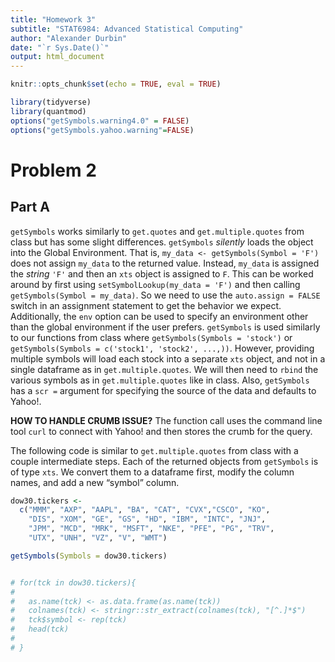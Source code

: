 ```yaml
---
title: "Homework 3"
subtitle: "STAT6984: Advanced Statistical Computing"
author: "Alexander Durbin"
date: "`r Sys.Date()`"
output: html_document
---
```


```r
knitr::opts_chunk$set(echo = TRUE, eval = TRUE)
```

```r

library(tidyverse)
library(quantmod)
options("getSymbols.warning4.0" = FALSE)
options("getSymbols.yahoo.warning"=FALSE)

```


# Problem 2

## Part A

`getSymbols` works similarly to `get.quotes` and `get.multiple.quotes` from class but has some slight differences. `getSymbols` *silently* loads the object into the Global Environment. That is, `my_data <- getSymbols(Symbol = 'F')` does not assign `my_data` to the returned value. Instead, `my_data` is assigned the *string*  `'F'` and then an `xts` object is assigned to `F`. This can be worked around by first using `setSymbolLookup(my_data = 'F')` and then calling `getSymbols(Symbol = my_data)`. So we need to use the `auto.assign = FALSE` switch in an assignment statement to get the behavior we expect. Additionally, the `env` option can be used to specify an environment other than the global environment if the user prefers. `getSymbols` is used similarly to our functions from class where `getSymbols(Symbols = 'stock')` or `getSymbols(Symbols = c('stock1', 'stock2', ...,))`. However, providing multiple symbols will load each stock into a separate `xts` object, and not in a single dataframe as in `get.multiple.quotes`. We will then need to `rbind` the various symbols as in `get.multiple.quotes` like in class. Also, `getSymbols` has a `scr = ` argument for specifying the source of the data and defaults to Yahoo!.

__HOW TO HANDLE CRUMB ISSUE?__ The function call uses the command line tool `curl` to connect with Yahoo! and then stores the crumb for the query.

The following code is similar to `get.multiple.quotes` from class with a couple intermediate steps. Each of the returned objects from `getSymbols` is of type `xts`. We convert them to a dataframe first, modify the column names, and add a new "symbol" column.

```r

dow30.tickers <-
  c("MMM", "AXP", "AAPL", "BA", "CAT", "CVX","CSCO", "KO", 
    "DIS", "XOM", "GE", "GS", "HD", "IBM", "INTC", "JNJ",
    "JPM", "MCD", "MRK", "MSFT", "NKE", "PFE", "PG", "TRV", 
    "UTX", "UNH", "VZ", "V", "WMT")

getSymbols(Symbols = dow30.tickers)


# for(tck in dow30.tickers){
#   
#   as.name(tck) <- as.data.frame(as.name(tck))
#   colnames(tck) <- stringr::str_extract(colnames(tck), "[^.]*$")
#   tck$symbol <- rep(tck)
#   head(tck)
#   
# }


```